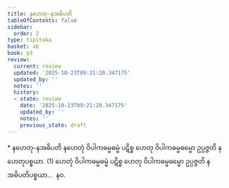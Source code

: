 ```yaml
---
title: နဟေတု-နအဓိပတိ
tableOfContents: false
sidebar:
  order: 2
type: tipitaka
basket: ab
book: p3
review:
  current: review
  updated: '2025-10-23T09:21:20.347175'
  updated_by: ''
  notes: ''
  history:
  - state: review
    date: '2025-10-23T09:21:20.347175'
    updated_by: ''
    notes: ''
    previous_state: draft
---
```



<ReviewStatus review={frontmatter.review} showDetails={true} />

<HypothesisAnnotation frontmatter={frontmatter} />

<DynamicBreadcrumb />

<Paragraph type="center" book="p3">
* နဟေတု-နအဓိပတိ
</Paragraph>

<Division number="123" book="p3" e="ch" v="39" p="220">

<Paragraph number="216" book="p3">
နဟေတုံ ဝိပါကဓမ္မဓမ္မံ ပဋိစ္စ ဟေတု ဝိပါကဓမ္မဓမ္မော ဥပ္ပဇ္ဇတိ နဟေတုပစ္စယာ. (1)
</Paragraph>

</Division>
<Division number="124" book="p3" e="ch" v="39" p="221">

<Paragraph number="217" book="p3">
ဟေတုံ ဝိပါကဓမ္မဓမ္မံ ပဋိစ္စ ဟေတု ဝိပါကဓမ္မဓမ္မော ဥပ္ပဇ္ဇတိ နအဓိပတိပစ္စယာ…  နဝ.
</Paragraph>
</Division>